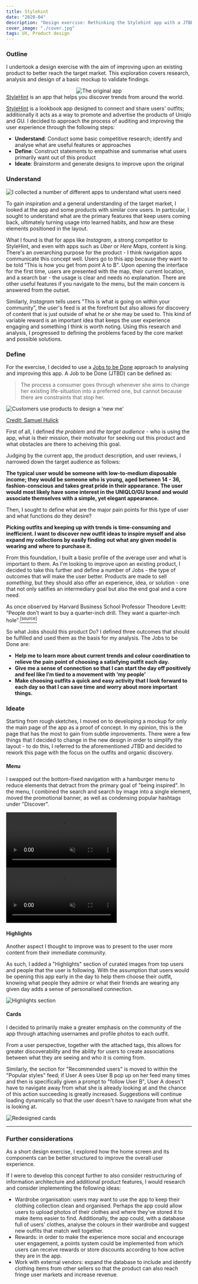 ```yaml
---
title: Stylehint
date: "2020-04"
description: "Design exercise: Rethinking the Stylehint app with a JTBD approach"
cover_image: "./cover.jpg"
tags: UX, Product design
---
```


### Outline

I undertook a design exercise with the aim of improving upon an existing product to better reach the target market. This exploration covers research, analysis and design of a basic mockup to validate findings.


<div style="display: flex; justify-content: center">
  <img src="stylehint.gif" alt="The original app" />
</div>

<caption>
<a href="https://apps.apple.com/jp/app/stylehint-%E3%82%B9%E3%82%BF%E3%82%A4%E3%83%AB%E3%83%92%E3%83%B3%E3%83%88-%E7%9D%80%E3%81%93%E3%81%AA%E3%81%97%E7%99%BA%E8%A6%8B%E3%82%A2%E3%83%97%E3%83%AA/id1440248752" target="_blank">StyleHint</a> is an app that helps you discover trends from around the world.
</caption>

<a href="https://apps.apple.com/jp/app/stylehint-%E3%82%B9%E3%82%BF%E3%82%A4%E3%83%AB%E3%83%92%E3%83%B3%E3%83%88-%E7%9D%80%E3%81%93%E3%81%AA%E3%81%97%E7%99%BA%E8%A6%8B%E3%82%A2%E3%83%97%E3%83%AA/id1440248752" target="_blank">StyleHint</a> is a lookbook app designed to connect and share users' outfits; additionally it acts as a way to promote and advertise the products of Uniqlo and GU. I decided to approach the process of auditing and improving the user experience through the following steps:

- **Understand**: Conduct some basic competitive research; identify and analyse what are useful features or approaches
- **Define**: Construct statements to empathise and summarise what users primarily want out of this product
- **Ideate**: Brainstorm and generate designs to improve upon the original

### Understand

![I collected a number of different apps to understand what users need](./apps.jpg)

To gain inspiration and a general understanding of the target market, I looked at the app and some products with similar core users. In particular, I sought to understand what are the primary features that keep users coming back, ultimately turning usage into learned habits, and how are these elements positioned in the layout.

What I found is that for apps like _Instagram_, a strong competitor to StyleHint, and even with apps such as _Uber_ or _Here Maps_, content is king. There's an overarching purpose for the product - I think navigation apps communicate this concept well. Users go to this app because they want to be told "This is how you get from point A to B". Upon opening the interface for the first time, users are presented with the map, their current location, and a search bar - the usage is clear and needs no explanation. There are other useful features if you navigate to the menu, but the main concern is answered from the outset.

Similarly, _Instagram_ tells users "This is what is going on within your community", the user's feed is at the forefront but also allows for discovery of content that is just outside of what he or she may be used to. This kind of variable reward is an important idea that keeps the user experience engaging and something I think is worth noting. Using this research and analysis, I progressed to defining the problems faced by the core market and possible solutions.

### Define

For the exercise, I decided to use a <a href="https://jtbd.info/2-what-is-jobs-to-be-done-jtbd-796b82081cca" target="_blank" rel="noopener noreferrer">Jobs to be Done</a> approach to analysing and improving this app. A Job to be Done (JTBD) can be defined as:

> The process a consumer goes through whenever she aims to change her existing life-situation into a preferred one, but cannot because there are constraints that stop her.

![Customers use products to design a 'new me'](./jtbd.jpeg)

<caption>
  <a href="https://jtbd.info/2-what-is-jobs-to-be-done-jtbd-796b82081cca" target="_blank" rel="noopener noreferrer">
  Credit: Samuel Hulick
  </a>
</caption>

First of all, I defined _the problem_ and _the target audience_ - who is using the app, what is their mission, their motivator for seeking out this product and what obstacles are there to acheiving this goal.

Judging by the current app, the product description, and user reviews, I narrowed down the target audience as follows:

**The typical user would be someone with low-to-medium disposable income; they would be someone who is young, aged between 14 - 36, fashion-conscious and takes great pride in their appearance. The user would most likely have some interest in the UNIQLO/GU brand and would associate themselves with a simple, yet elegant appearance.**

Then, I sought to define what are the major pain points for this type of user and what functions do they desire?

**Picking outfits and keeping up with trends is time-consuming and inefficient. I want to discover new outfit ideas to inspire myself and also expand my collections by easily finding out what any given model is wearing and where to purchase it.**

From this foundation, I built a basic profile of the average user and what is important to them. As I'm looking to improve upon an existing product, I decided to take this further and define a number of Jobs - the type of outcomes that will make the user better. Products are made to sell _something_, but they should also offer an experience, idea, or solution - one that not only satifies an intermediary goal but also the end goal and a core need.

As once observed by Harvard Business School Professor Theodore Levitt: “People don’t want to buy a quarter-inch drill. They want a quarter-inch hole".<a href="https://blogs.ubc.ca/marvinamm/2011/09/26/people-dont-want-to-buy-a-quarter-inch-drill-they-want-a-quarter-inch-hole/" target="_blank" rel="noopener noreferrer" ><sup>[source]</sup></a>

So what Jobs should this product Do? I defined three outcomes that should be fulfilled and used them as the basis for my analysis. The Jobs to be Done are:

- **Help me to learn more about current trends and colour coordination to relieve the pain point of choosing a satisfying outfit each day.**
- **Give me a sense of connection so that I can start the day off positively and feel like I’m tied to a movement with ‘my people’**
- **Make choosing outfits a quick and easy activity that I look forward to each day so that I can save time and worry about more important things.**

### Ideate

Starting from rough sketches, I moved on to developing a mockup for only the main page of the app as a proof of concept. In my opinion, this is the page that has the most to gain from subtle improvements. There were a few things that I decided to change in the new design in order to simplify the layout - to do this, I referred to the aforementioned JTBD and decided to rework this page with the focus on the outfits and organic discovery.

#### Menu

I swapped out the bottom-fixed navigation with a hamburger menu to reduce elements that detract from the primary goal of "being inspired". In the menu, I combined the search and search by image into a single element, moved the promotional banner, as well as condensing popular hashtags under "Discover".

<div style={{display: "flex", marginBottom: "1em"}}>
  <video autoPlay loop muted style={{width: "50%", height: "auto"}}>
    <source src="home.mp4" type="video/mp4" />
  </video>
  <video autoPlay loop muted style={{width: "50%", height: "auto"}}>
    <source src="menu.mp4" type="video/mp4" />
  </video>
</div>

#### Highlights

Another aspect I thought to improve was to present to the user more content from their immediate community. 

As such, I added a "Highlights" section of curated images from top users and people that the user is following. With the assumption that users would be opening this app early in the day to help them choose their outfit, knowing what people they admire or what their friends are wearing any given day adds a sense of personalised connection.

![Highlights section](./highlights.png)

#### Cards

I decided to primarily make a greater emphasis on the community of the app through attaching usernames and profile photos to each outfit. 

From a user perspective, together with the attached tags, this allows for greater discoverability and the ability for users to create associations between what they are seeing and who it is coming from.

Similarly, the section for "Recommended users" is moved to within the "Popular styles" feed; if User A sees User B pop up on her feed many times and then is specifically given a prompt to "follow User B", User A doesn't have to navigate away from what she is already looking at and the chance of this action succeeding is greatly increased. Suggestions will continue loading dynamically so that the user doesn't have to navigate from what she is looking at.

![Redesigned cards](./follow.png)

---

### Further considerations

As a short design exercise, I explored how the home screen and its components can be better structured to improve the overall user experience.

If I were to develop this concept further to also consider restructuring of information architecture and additional product features, I would research and consider implementing the following ideas:

- Wardrobe organisation: users may want to use the app to keep their clothing collection clean and organised. Perhaps the app could allow users to upload photos of their clothes and where they've stored it to make items easier to find. Additionally, the app could, with a database full of users' clothes, analyse the colours in their wardrobe and suggest new outfits that match well together.
- Rewards: in order to make the experience more social and encourage user engagement, a points system could be implemented from which users can receive rewards or store discounts according to how active they are in the app.
- Work with external vendors: expand the database to include and identify clothing items from other sellers so that the product can also reach fringe user markets and increase revenue.
